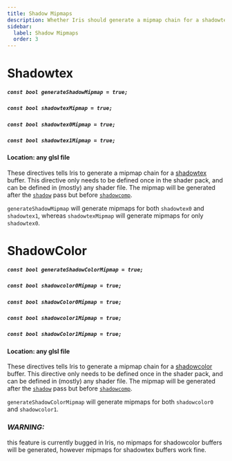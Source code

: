 ```yaml
---
title: Shadow Mipmaps
description: Whether Iris should generate a mipmap chain for a shadowtex buffer.
sidebar:
  label: Shadow Mipmaps
  order: 3
---
```


# Shadowtex

##### `const bool generateShadowMipmap = true;`
##### `const bool shadowtexMipmap = true;`
##### `const bool shadowtex0Mipmap = true;`
##### `const bool shadowtex1Mipmap = true;`

#### Location: any glsl file

These directives tells Iris to generate a mipmap chain for a [shadowtex](/reference/buffers/shadowtex) buffer. This directive only needs to be defined once in the shader pack, and can be defined in (mostly) any shader file. The mipmap will be generated after the [`shadow`](/reference/programs/shadow) pass but before [`shadowcomp`](/reference/programs/shadow_comp).

`generateShadowMipmap` will generate mipmaps for both `shadowtex0` and `shadowtex1`, whereas `shadowtexMipmap` will generate mipmaps for only `shadowtex0`.


# ShadowColor

##### `const bool generateShadowColorMipmap = true;`
##### `const bool shadowcolor0Mipmap = true;`
##### `const bool shadowColor0Mipmap = true;`
##### `const bool shadowcolor1Mipmap = true;`
##### `const bool shadowColor1Mipmap = true;`

#### Location: any glsl file

These directives tells Iris to generate a mipmap chain for a [shadowcolor](/reference/buffers/shadowcolor) buffer. This directive only needs to be defined once in the shader pack, and can be defined in (mostly) any shader file. The mipmap will be generated after the [`shadow`](/reference/programs/shadow) pass but before [`shadowcomp`](/reference/programs/shadow_comp).

`generateShadowColorMipmap` will generate mipmaps for both `shadowcolor0` and `shadowcolor1`.

### ***WARNING:***
this feature is currently bugged in Iris, no mipmaps for shadowcolor buffers will be generated, however mipmaps for shadowtex buffers work fine.